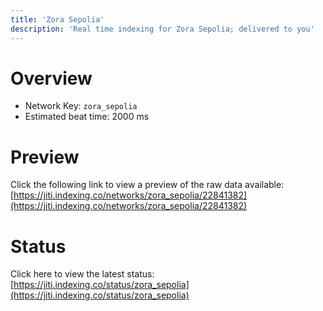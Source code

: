 ```yaml
---
title: 'Zora Sepolia'
description: 'Real time indexing for Zora Sepolia; delivered to you'
---
```


# Overview
- Network Key: `zora_sepolia`
- Estimated beat time: 2000 ms

# Preview
Click the following link to view a preview of the raw data available: [https://jiti.indexing.co/networks/zora_sepolia/22841382](https://jiti.indexing.co/networks/zora_sepolia/22841382)

# Status
Click here to view the latest status: [https://jiti.indexing.co/status/zora_sepolia](https://jiti.indexing.co/status/zora_sepolia)

